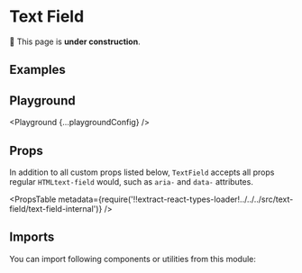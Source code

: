 



# Text Field

🚧 This page is **under construction**.

## Examples

<Example title="Basic Usage" path="text-field/basic-usage">
  <BasicUsage />
</Example>

<Example title="Sizes" path="text-field/sizes">
  <Sizes />
</Example>

<Example title="Types" path="text-field/types">
  <Types />
</Example>

<Example title="States" path="text-field/states">
  <States />
</Example>

<Example title="Required" path="text-field/required">
  <Required />
</Example>

<Example title="With Enhancers" path="text-field/with-enhancers">
  <WithEnhancers />
</Example>

<Example title="Inverted" path="text-field/inverted" darkPreview>
  <Inverted />
</Example>

## Playground

<Playground {...playgroundConfig} />

## Props

In addition to all custom props listed below, `TextField` accepts all props regular `HTMLtext-field` would, such as `aria-` and `data-` attributes.

<PropsTable
  metadata={require('!!extract-react-types-loader!../../../src/text-field/text-field-internal')}
/>

## Imports

You can import following components or utilities from this module:

<Imports module={TextField} path="@datacamp/waffles/text-field" />
